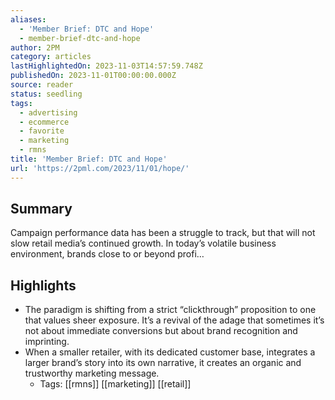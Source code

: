 ```yaml
---
aliases:
  - 'Member Brief: DTC and Hope'
  - member-brief-dtc-and-hope
author: 2PM
category: articles
lastHighlightedOn: 2023-11-03T14:57:59.748Z
publishedOn: 2023-11-01T00:00:00.000Z
source: reader
status: seedling
tags:
  - advertising
  - ecommerce
  - favorite
  - marketing
  - rmns
title: 'Member Brief: DTC and Hope'
url: 'https://2pml.com/2023/11/01/hope/'
---
```

## Summary

Campaign performance data has been a struggle to track, but that will not slow retail media’s continued growth. In today’s volatile business environment, brands close to or beyond profi…

## Highlights

- The paradigm is shifting from a strict “clickthrough” proposition to one that values sheer exposure. It’s a revival of the adage that sometimes it’s not about immediate conversions but about brand recognition and imprinting.
- When a smaller retailer, with its dedicated customer base, integrates a larger brand’s story into its own narrative, it creates an organic and trustworthy marketing message.
    - Tags: [[rmns]] [[marketing]] [[retail]]
